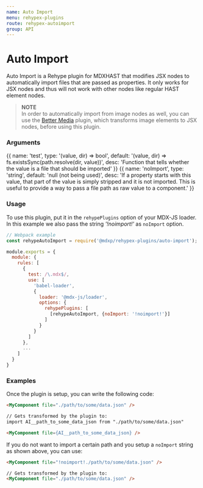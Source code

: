 ```yaml
---
name: Auto Import
menu: rehypex-plugins
route: rehypex-autoimport
group: API
---
```



# Auto Import
Auto Import is a Rehype plugin for MDXHAST that modifies JSX nodes to automatically import files that are passed as properties.
It only works for JSX nodes and thus will not work with other nodes like regular HAST element nodes.

> __NOTE__  
> In order to automatically import from image nodes as well, you can use the [Better Media](./rehypex-bettermedia) plugin, which transforms image elements to JSX nodes, before using this plugin.


### Arguments
<Arguments>
{{
  name: 'test',
  type: '(value, dir) => bool',
  default: '(value, dir) => fs.existsSync(path.resolve(dir, value))',
  desc: 'Function that tells whether the value is a file that should be imported'
}}
{{
  name: 'noImport',
  type: 'string',
  default: 'null (not being used)',
  desc: 'If a property starts with this value, that part of the value is simply stripped and it is not imported. This is useful to provide a way to pass a file path as raw value to a component.'
}}
</Arguments>


### Usage
To use this plugin, put it in the `rehypePlugins` option of your MDX-JS loader.  
In this example we also pass the string _'!noimport!'_ as `noImport` option.

```js
// Webpack example
const rehypeAutoImport = require('@mdxp/rehypex-plugins/auto-import');

module.exports = {
  module: {
    rules: [
      {
        test: /\.mdx$/,
        use: [
          'babel-loader',
          {
            loader: '@mdx-js/loader',
            options: {
              rehypePlugins: [
                [rehypeAutoImport, {noImport: '!noimport!'}]
              ]
            }
          }
        ]
      },
      ...
    ]
  }
}
```


### Examples
Once the plugin is setup, you can write the following code:
```md
<MyComponent file="./path/to/some/data.json" />

// Gets transformed by the plugin to:
import AI__path_to_some_data_json from "./path/to/some/data.json"

<MyComponent file={AI__path_to_some_data_json} />
```

If you do not want to import a certain path and you setup a `noImport` string as shown above, you can use:
```md
<MyComponent file="!noimport!./path/to/some/data.json" />

// Gets transformed by the plugin to:
<MyComponent file="./path/to/some/data.json" />
```
